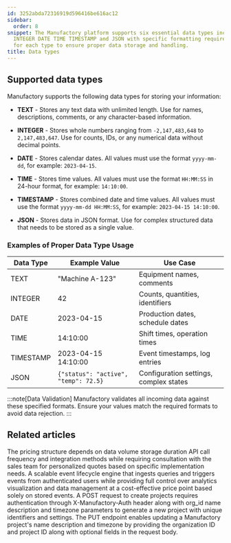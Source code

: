 ```yaml
---
id: 3252abda72316919d596416be616ac12
sidebar:
  order: 8
snippet: The Manufactory platform supports six essential data types including TEXT
  INTEGER DATE TIME TIMESTAMP and JSON with specific formatting requirements and validation
  for each type to ensure proper data storage and handling.
title: Data types
---
```


## Supported data types

Manufactory supports the following data types for storing your information:

- **TEXT** - Stores any text data with unlimited length. Use for names, descriptions, comments, or any character-based information.
  
- **INTEGER** - Stores whole numbers ranging from `-2,147,483,648` to `2,147,483,647`. Use for counts, IDs, or any numerical data without decimal points.
  
- **DATE** - Stores calendar dates. All values must use the format `yyyy-mm-dd`, for example: `2023-04-15`.
  
- **TIME** - Stores time values. All values must use the format `HH:MM:SS` in 24-hour format, for example: `14:10:00`.
  
- **TIMESTAMP** - Stores combined date and time values. All values must use the format `yyyy-mm-dd HH:MM:SS`, for example: `2023-04-15 14:10:00`.
  
- **JSON** - Stores data in JSON format. Use for complex structured data that needs to be stored as a single value.

### Examples of Proper Data Type Usage

| Data Type | Example Value | Use Case |
|-----------|---------------|----------|
| TEXT | "Machine A-123" | Equipment names, comments |
| INTEGER | 42 | Counts, quantities, identifiers |
| DATE | 2023-04-15 | Production dates, schedule dates |
| TIME | 14:10:00 | Shift times, operation times |
| TIMESTAMP | 2023-04-15 14:10:00 | Event timestamps, log entries |
| JSON | `{"status": "active", "temp": 72.5}` | Configuration settings, complex states |

:::note[Data Validation]
Manufactory validates all incoming data against these specified formats. Ensure your values match the required formats to avoid data rejection.
:::


## Related articles
<CardGrid>
<LinkTitleCard header="<b>Manufactory > Pricing for Manufactory</b>" href="/products/manufactory/pricing/" > The pricing structure depends on data volume storage duration API call frequency and integration methods while requiring consultation with the sales team for personalized quotes based on specific implementation needs. </LinkTitleCard>
<LinkTitleCard header="<b>Overview</b>" href="/products/manufactory/" > A scalable event lifecycle engine that ingests queries and triggers events from authenticated users while providing full control over analytics visualization and data management at a cost-effective price point based solely on stored events. </LinkTitleCard>
<LinkTitleCard header="<b>Projects > Create a project</b>" href="/products/manufactory/projects/create_project/" > A POST request to create projects requires authentication through X-Manufactory-Auth header along with org_id name description and timezone parameters to generate a new project with unique identifiers and settings. </LinkTitleCard>
<LinkTitleCard header="<b>Projects > Update a project</b>" href="/products/manufactory/projects/update_project/" > The PUT endpoint enables updating a Manufactory project's name description and timezone by providing the organization ID and project ID along with optional fields in the request body. </LinkTitleCard>
</CardGrid>